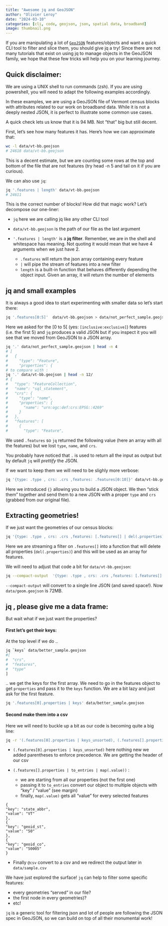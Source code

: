 ```yaml
---
title: "Awesome jq and GeoJSON"
author: "Olivier Leroy"
date: "2024-03-10"
categories: [cli, code, geojson, json, spatial data, broadband]
image: thumbnail.png
---
```


If you are manipulating a lot of [`GeoJSON`](https://en.wikipedia.org/wiki/GeoJSON) features/objects and want a quick CLI tool to filter and slice them, you should give jq a try! 
Since there are not many tutorials that exist on using jq to manage objects in the GeoJSON family, we hope that these few tricks will help you on your learning journey.

<!-- You can find plenty of great guides online, but the [documentation](https://jqlang.github.io/jq/manual/) and the [playground](https://jqplay.org/) are always a good start. -->

::: {.callout-note}
## Quick disclaimer: 

We are using a UNIX shell to run commands (zsh). If you are using powershell, you will need to adapt the following examples accordingly.
:::

In these examples, we are using a GeoJSON file of Vermont census blocks with attributes related to our work on broadband data. While it is not a deeply nested JSON, it is perfect to illustrate some common use cases.

A quick check lets us know that it is 94 MB. Not “that” big but still decent.

First, let's see how many features it has. Here’s how we can approximate that:

<!--
TODO: should we consider using a geojson from just census?
-->

```bash
wc -l data/vt-bb.geojson
# 24618 data/vt-bb.geojson
```

This is a decent estimate, but we are counting some rows at the top and bottom of the file that are not features (try head -n 5 and tail on it if you are curious).

We can also use `jq`:

```bash
jq '.features | length' data/vt-bb.geojson
# 24611
```

This is the correct number of blocks! How did that magic work? Let’s decompose our one-liner:

- `jq` here we are calling jq like any other CLI tool
- `data/vt-bb.geojson` is the path of our file as the last argument
- `'.features | length'` is a **jq filter**. Remember, we are in the shell and whitespace has meaning. 
Not quoting it would mean that we have 4 arguments when we just have 2.

    - `.features` will return the json array containing every feature 
    - `|` will pipe the stream of features into a new filter
    - `length` is a built-in function that behaves differently depending the object input. Given an array, it will return the number of elements
  

## jq and small examples

It is always a good idea to start experimenting with smaller data so let's start there:

```bash
jq '.features[0:5]'  data/vt-bb.geojson > data/not_perfect_sample.geojson
```

Here we asked for the [0 to 5[ (yes: `[inclusive:exclusive]`) features (i.e. the first 5) and `jq` produces a valid JSON but if you inspect it you will see that we moved from GeoJSON to a JSON array. 

```bash
jq '.' data/not_perfect_sample.geojson | head -n 4
# [
#   {
#     "type": "Feature",
#     "properties": {
# to compare with :
jq '.' data/vt-bb.geojson | head -n 12/
# { 
#   "type": "FeatureCollection",
#   "name": "sql_statement",
#   "crs": {
#     "type": "name",
#     "properties": {
#       "name": "urn:ogc:def:crs:EPSG::4269"
#     }
#   },
#   "features": [
#     {
#       "type": "Feature",
```

We used `.features` so `jq` returned the following value (here an array with all the features) but we lost `type`, `name`, and `crs`.

You probably have noticed that `.` is used to return all the input as output but by default `jq` will *prettify* the JSON. 

If we want to keep them we will need to be slighly more verbose:

```bash
jq '{type: .type , crs: .crs ,features: .features[0:10]}' data/vt-bb.geojson > data/better_sample.geojson 
```

Here we introduced `{}` allowing you to build a JSON object. We then "stick them" together and send them to a new JSON with a proper `type` and `crs` (grabbed from our original file). 


## Extracting geometries!

If we just want the geometries of our census blocks:

```bash
jq '{type: .type , crs: .crs ,features: [.features[] | del(.properties)]}' better_sample.geojson > sample_only_geom.geojson  
```

Here we are streaming a filter on `.features[]` into a function that will delete all properties (`del(.properties)`) and this will be used as an array for features. 

We will need to adjust that code a bit for `data/vt-bb.geojson`: 

```bash
jq --compact-output  '{type: .type , crs: .crs ,features: [.features[] | del(.properties)]}'  data/vt-bb.geojson > data/geom.geojson
```

`--compact-output` will convert to a single line JSON (and saved space!). 
Now `data/geom.geojson` is  72MB. 

## jq , please give me a data frame:

But wait what if we just want the properties? 

#### First let's get their keys:

At the top level if we do ..

```bash
jq `keys` data/better_sample.geojson
#[
#  "crs",
#  "features",
#  "type"
]
```

 .. we get the keys for the first array. We need to go in the features object to get  `properties` and pass it to the `keys` function. We are a bit lazy and just ask for the first feature.

```bash
jq '.features[0].properties | keys' data/better_sample.geojson
```

#### Second make them into a csv

Here we will need to buckle up a bit as our code is becoming quite a big line:

```bash
jq -r '(.features[0].properties | keys_unsorted), (.features[].properties | to_entries | map(.value))| @csv' data/better_sample.geojson > data/sample.csv
```

- `(.features[0].properties | keys_unsorted)` here nothing new we added parentheses to enforce precedence. We are getting the header of our csv
- `(.features[].properties | to_entries | map(.value))` :

    * we are starting from all our properties (not the first one)
    * passing it to `to_entries` convert our object to multiple objects with "key" / "value" (see margin)
    * finally, `map(.value)` gets all "value" for every selected features

::: {.column-margin}
```
{
"key": "state_abbr",
"value": "VT"
},
{
"key": "geoid_st",
"value": "50"
},
{
"key": "geoid_co",
"value": "50005"
}
```
:::  

- Finally `@csv`  convert to a csv and we redirect the output later in `data/sample.csv`

We have just explored the surface! `jq` can help to filter some specific features:

 - every geometries "served" in our file? 
 - the first node in every geometries)?
 - etc!

`jq` is a generic tool for filtering json and lot of people are following the JSON spec in GeoJSON, so we can build on top of all their monumental work!


